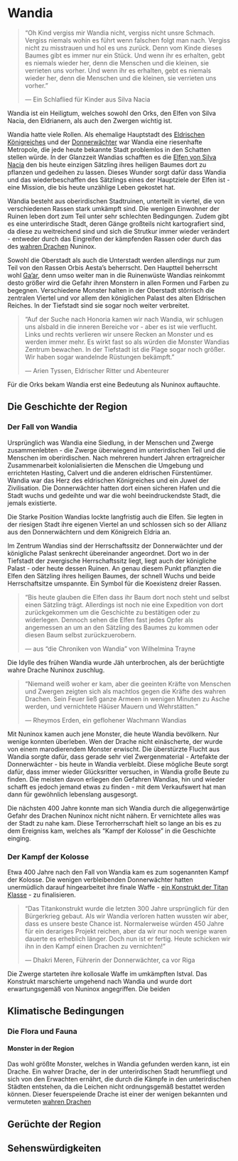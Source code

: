 # Wandia {#Wandia}

> "Oh Kind vergiss mir Wandia nicht, vergiss nicht unsre Schmach. Vergiss niemals wohin es führt wenn falschen folgt man nach. Vergiss nicht zu misstrauen und hol es uns zurück. Denn vom Kinde dieses Baumes gibt es immer nur ein Stück. Und wenn ihr es erhalten, gebt es niemals wieder her, denn die Menschen und die kleinen, sie verrieten uns vorher. Und wenn ihr es erhalten, gebt es niemals wieder her, denn die Menschen und die kleinen, sie verrieten uns vorher."
>
> --- Ein Schlaflied für Kinder aus Silva Nacia

Wandia ist ein Heiligtum, welches sowohl den Orks, den Elfen von Silva Nacia, den Eldrianern, als auch den Zwergen wichtig ist. 

Wandia hatte viele Rollen. Als ehemalige Hauptstadt des <font color="green">[Eldrischen Königreiches](#Eldria)</font> und der <font color="green">[Donnerwächter](#Donnerwächter)</font> war Wandia eine riesenhafte Metropole, die jede heute bekannte Stadt problemlos in den Schatten stellen würde. 
In der Glanzzeit Wandias schafften es die <font color="green">[Elfen von Silva Nacia](#SilvaNacia)</font> den bis heute einzigen Sätzling ihres heiligen Baumes dort zu pflanzen und gedeihen zu lassen. Dieses Wunder sorgt dafür dass Wandia und das wiederbeschaffen des Sätzlings eines der Hauptziele der Elfen ist - eine Mission, die bis heute unzählige Leben gekostet hat.

Wandia besteht aus oberirdischen Stadtruinen, unterteilt in viertel, die von verschiedenen Rassen stark umkämpft sind. Die wenigen Einwohner der Ruinen leben dort zum Teil unter sehr schlechten Bedingungen.
Zudem gibt es eine unterirdische Stadt, deren Gänge großteils nicht kartografiert sind, da diese zu weitreichend sind und sich die Strutkur immer wieder verändert - entweder durch das Eingreifen der kämpfenden Rassen oder durch das des <font color="green">[wahren Drachen](#WahrerDrache)</font> Nuninox.

Sowohl die Oberstadt als auch die Unterstadt werden allerdings nur zum Teil von den Rassen Orbis Aesta's beherrscht. Den Hauptteil beherrscht wohl <font color="green">[Ga'ar](#Ga'ar)</font>, denn umso weiter man in die Ruinenwüste Wandias reinkommt desto größer wird die Gefahr ihren Monstern in allen Formen und Farben zu begegnen. Verschiedene Monster halten in der Oberstadt störrisch die zentralen Viertel und vor allem den königlichen Palast des alten Eldrischen Reiches. In der Tiefstadt sind sie sogar noch weiter verbreitet.

> "Auf der Suche nach Honoria kamen wir nach Wandia, wir schlugen uns alsbald in die inneren Bereiche vor - aber es ist wie verflucht. Links und rechts verlieren wir unsere Recken an Monster und es werden immer mehr. Es wirkt fast so als würden die Monster Wandias Zentrum bewachen. In der Tiefstadt ist die Plage sogar noch größer. Wir haben sogar wandelnde Rüstungen bekämpft."
>
> --- Arien Tyssen, Eldrischer Ritter und Abenteurer

Für die Orks bekam Wandia erst eine Bedeutung als Nuninox auftauchte.

## Die Geschichte der Region

### Der Fall von Wandia

Ursprünglich was Wandia eine Siedlung, in der Menschen und Zwerge zusammenlebten - die Zwerge überwiegend im unterirdischen Teil und die Menschen im oberirdischen. Nach mehreren hundert Jahren ertragreicher Zusammenarbeit kolonialisierten die Menschen die Umgebung und errichteten Hasting, Calvert und die anderen eldrischen Fürstentümer. 
Wandia war das Herz des eldrischen Königreiches und ein Juwel der Zivilisation. Die Donnerwächter hatten dort einen sicheren Hafen und die Stadt wuchs und gedeihte und war die wohl beeindruckendste Stadt, die jemals existierte. 

Die Starke Position Wandias lockte langfristig auch die Elfen. Sie legten in der riesigen Stadt ihre eigenen Viertel an und schlossen sich so der Allianz aus den Donnerwächtern und dem Königreich Eldria an.

Im Zentrum Wandias sind der Herrschaftssitz der Donnerwächter und der königliche Palast senkrecht übereinander angeordnet. Dort wo in der Tiefstadt der zwergische Herrschaftssitz liegt, liegt auch der königliche Palast - oder heute dessen Ruinen. An genau diesem Punkt pflanzten die Elfen den Sätzling ihres heiligen Baumes, der schnell Wuchs und beide Herrschaftsitze umspannte. Ein Symbol für die Koexistenz dreier Rassen. 

> "Bis heute glauben die Elfen dass ihr Baum dort noch steht und selbst einen Sätzling trägt. Allerdings ist noch nie eine Expedition von dort zurückgekommen um die Geschichte zu bestätigen oder zu widerlegen. Dennoch sehen die Elfen fast jedes Opfer als angemessen an um an den Sätzling des Baumes zu kommen oder diesen Baum selbst zurückzuerobern.
>
> --- aus "die Chroniken von Wandia" von Wilhelmina Trayne

Die Idylle des frühen Wandia wurde Jäh unterbrochen, als der berüchtigte wahre Drache Nuninox zuschlug. 

> "Niemand weiß woher er kam, aber die geeinten Kräfte von Menschen und Zwergen zeigten sich als machtlos gegen die Kräfte des wahren Drachen. Sein Feuer ließ ganze Armeen in wenigen Minuten zu Asche werden, und vernichtete Häüser Mauern und Wehrstätten."
>
> --- Rheymos Erden, ein geflohener Wachmann Wandias

Mit Nuninox kamen auch jene Monster, die heute Wandia bevölkern. Nur wenige konnten überleben. Wen der Drache nicht einäscherte, der wurde von einem marodierendem Monster erwischt. 
Die überstürzte Flucht aus Wandia sorgte dafür, dass gerade sehr viel Zwergenmaterial - Artefakte der Donnerwächter - bis heute in Wandia verbleibt. Diese mögliche Beute sorgt dafür, dass immer wieder Glücksritter versuchen, in Wandia große Beute zu finden. Die meisten davon erliegen den Gefahren Wandias, hin und wieder schafft es jedoch jemand etwas zu finden - mit dem Verkaufswert hat man dann für gewöhnlich lebenslang ausgesorgt.

Die nächsten 400 Jahre konnte man sich Wandia durch die allgegenwärtige Gefahr des Drachen Nuninox nicht nicht nähern. Er vernichtete alles was der Stadt zu nahe kam. Diese Terrorherrschaft hielt so lange an bis es zu dem Ereigniss kam, welches als "Kampf der Kolosse" in die Geschichte einging.

### Der Kampf der Kolosse

Etwa 400 Jahre nach den Fall von Wandia kam es zum sogenannten Kampf der Kolosse. Die wenigen verbleibenden Donnerwächter hatten unermüdlich darauf hingearbeitet ihre finale Waffe - <font color="green">[ein Konstrukt der Titan Klasse](#fehlt)</font> - zu finalisieren.

> "Das Titankonstrukt wurde die letzten 300 Jahre ursprünglich für den Bürgerkrieg gebaut. Als wir Wandia verloren hatten wussten wir aber, dass es unsere beste Chance ist. Normalerweise würden 450 Jahre für ein derariges Projekt reichen, aber da wir nur noch wenige waren dauerte es erheblich länger. Doch nun ist er fertig. Heute schicken wir ihn in den Kampf einen Drachen zu vernichten!"
>
> --- Dhakri Meren, Führerin der Donnerwächter, ca vor Riga

Die Zwerge starteten ihre kollosale Waffe im umkämpften Istval. Das Konstrukt marschierte umgehend nach Wandia und wurde dort erwartungsgemäß von Nuninox angegriffen. Die beiden 

## Klimatische Bedingungen

### Die Flora und Fauna

#### Monster in der Region

Das wohl größte Monster, welches in Wandia gefunden werden kann, ist ein Drache. Ein wahrer Drache, der in der unterirdischen Stadt herumfliegt und sich von den Erwachten ernährt, die durch die Kämpfe in den unterirdischen Städten entstehen, da die Leichen nicht ordnungsgemäß bestattet werden können. 
Dieser feuerspeiende Drache ist einer der wenigen bekannten und vermuteten <font color="green">[wahren Drachen](#WahrerDrache)</font>

## Gerüchte der Region

## Sehenswürdigkeiten

